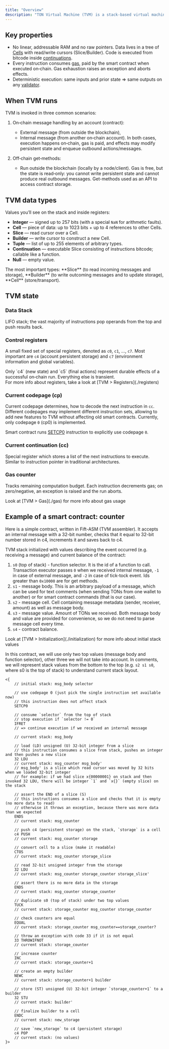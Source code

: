 ```yaml
---
title: "Overview"
description: "TON Virtual Machine (TVM) is a stack-based virtual machine which executes smart contracts on TON blockchain"
---
```



## Key properties

- No linear, addressable RAM and no raw pointers. Data lives in a tree of [Cells](./serialization/cells) with read/write cursors (Slice/Builder). Code is executed from bitcode inside [continuations](./continuations).
- Every instruction consumes [gas](./gas), paid by the smart contract when executed on‑chain. Gas exhaustion raises an exception and aborts effects.
- Deterministic execution: same inputs and prior state ⇒ same outputs on any [validator](/ton/consensus).

## When TVM runs

TVM is invoked in three common scenarios:

1. On‑chain message handling by an account (contract):
   - External message (from outside the blockchain),
   - Internal message (from another on‑chain account).
     In both cases, execution happens on‑chain, gas is paid, and effects may modify persistent state and enqueue outbound actions/messages.

1. Off‑chain get‑methods:
   - Run outside the blockchain (locally by a node/client). Gas is free, but the state is read‑only: you cannot write persistent state and cannot produce real outbound messages. Get-methods used as an API to access contract storage.

## TVM data types

Values you’ll see on the stack and inside registers:

- **Integer** — signed up to 257 bits (with a special `NaN` for arithmetic faults).
- **Cell** — piece of data: up to 1023 bits + up to 4 references to other Cells.
- **Slice** — read cursor over a Cell.
- **Builder** — write cursor to construct a new Cell.
- **Tuple** — list of up to 255 elements of arbitrary types.
- **Continuation** — executable Slice consisting of instructions bitcode; callable like a function.
- **Null** — empty value.

<Aside type="tip">The most important types: **Slice** (to read incoming messages and storage), **Builder** (to write outcoming messages and to update storage), **Cell** (store/transport).</Aside>

## TVM state

### Data Stack

LIFO stack; the vast majority of instructions pop operands from the top and push results back.

### Control registers

A small fixed set of special registers, denoted as `c0`, `c1`, ..., `c7`. Most important are `c4` (account persistent storage) and `c7` (environment information and global variables).

<Aside tip="info">Only `c4` (new state) and `c5` (final actions) represent durable effects of a successful on‑chain run. Everything else is transient.</Aside>

<Aside type="tip">For more info about registers, take a look at [TVM > Registers](./registers)</Aside>

### Current codepage (cp)

Current codepage determines, how to decode the next instruction in `cc`. Different codepages may implement different instruction sets, allowing to add new features to TVM without affecting old smart contracts. Currently, only codepage `0` (cp0) is implemented.

Smart contract runs [SETCP0](./instructions#ff-setcp) instruction to explicitly use codepage `0`.

### Current continuation (cc)

Special register which stores a list of the next instructions to execute. Similar to instruction pointer in traditional architectures.

### Gas counter

Tracks remaining computation budget. Each instruction decrements gas; on zero/negative, an exception is raised and the run aborts.

<Aside type="tip">Look at [TVM > Gas](./gas) for more info about gas usage</Aside>

## Example of a smart contract: counter

Here is a simple contract, written in Fift-ASM (TVM assembler). It accepts an internal message with a 32-bit number, checks that it equal to 32-bit number stored in c4, increments it and saves back to c4.

TVM stack initialized with values describing the event occurred (e.g. receiving a message) and current balance of the contract:

1. `s0` (top of stack) - function selector. It is the id of a function to call. Transaction executor passes `0` when we received internal message, `-1` in case of external message, and `-2` in case of tick-tock event. Ids greater than `0x10000` are for get methods.
1. `s1` - message body. This is an arbitrary payload of a message, which can be used for text comments (when sending TONs from one wallet to another) or for smart contract commands (that is our case).
1. `s2` - message cell. Cell containing message metadata (sender, receiver, amount) as well as message body.
1. `s3` - message value. Amount of TONs we received. Both message body and value are provided for convenience, so we do not need to parse message cell every time.
1. `s4` - contract balance.

<Aside type="tip">Look at [TVM > Initialization](./initialization) for more info about initial stack values</Aside>

In this contract, we will use only two top values (message body and function selector), other three we will not take into account. In comments, we will represent stack values from the bottom to the top (e.g. `s2 s1 s0`, where s0 is the top of stack) to understand current stack layout.

```fift Fift
<{
    // initial stack: msg_body selector

    // use codepage 0 (just pick the single instruction set available now)
    // this instruction does not affect stack
    SETCP0

    // consume `selector` from the top of stack
    // stop execution if `selector != 0`
    IFRET
    // => continue execution if we received an internal message

    // current stack: msg_body

    // load (LD) unsigned (U) 32-bit integer from a slice
    // this instruction consumes a slice from stack, pushes an integer and then pushes a new slice
    32 LDU
    // current stack: msg_counter msg_body'
    // msg_body' is a slice which read cursor was moved by 32 bits when we loaded 32-bit integer
    // for example: if we had slice x{00000001} on stack and then invoked 32 LDU, there will be integer `1` and `x{}` (empty slice) on the stack

    // assert the END of a slice (S)
    // this instructions consumes a slice and checks that it is empty (no more data to read)
    // otherwise it throws an exception, because there was more data than we expected
    ENDS
    // current stack: msg_counter

    // push c4 (persistent storage) on the stack, `storage` is a cell
    c4 PUSH
    // current stack: msg_counter storage

    // convert cell to a slice (make it readable)
    CTOS
    // current stack: msg_counter storage_slice

    // read 32-bit unsigned integer from the storage
    32 LDU
    // current stack: msg_counter storage_counter storage_slice'

    // assert there is no more data in the storage
    ENDS
    // current stack: msg_counter storage_counter

    // duplicate s0 (top of stack) under two top values
    TUCK
    // current stack: storage_counter msg_counter storage_counter

    // check counters are equal
    EQUAL
    // current stack: storage_counter msg_counter==storage_counter?

    // throw an exception with code 33 if it is not equal
    33 THROWIFNOT
    // current stack: storage_counter

    // increase counter
    INC
    // current stack: storage_counter+1

    // create an empty builder
    NEWC
    // current stack: storage_counter+1 builder
    
    // store (ST) unsigned (U) 32-bit integer `storage_counter+1` to a builder
    32 STU
    // current stack: builder'

    // finalize builder to a cell
    ENDC
    // current stack: new_storage

    // save `new_storage` to c4 (persistent storage)
    c4 POP
    // current stack: (no values)
}>
```
